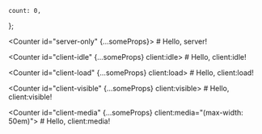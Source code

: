 
	count: 0,
};

<Counter id="server-only" {...someProps}>
	# Hello, server!
</Counter>

<Counter id="client-idle" {...someProps} client:idle>
	# Hello, client:idle!
</Counter>

<Counter id="client-load" {...someProps} client:load>
	# Hello, client:load!
</Counter>

<Counter id="client-visible" {...someProps} client:visible>
	# Hello, client:visible!
</Counter>

<Counter id="client-media" {...someProps} client:media="(max-width: 50em)">
	# Hello, client:media!
</Counter>

<VueComponent id="client-only" client:only="vue" />
